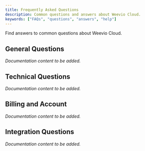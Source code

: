 ```yaml
---
title: Frequently Asked Questions
description: Common questions and answers about Weevio Cloud.
keywords: ["FAQs", "questions", "answers", "help"]
---
```



Find answers to common questions about Weevio Cloud.

## General Questions

*Documentation content to be added.*

## Technical Questions

*Documentation content to be added.*

## Billing and Account

*Documentation content to be added.*

## Integration Questions

*Documentation content to be added.*
